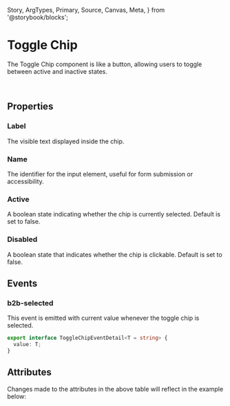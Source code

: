   Story,
  ArgTypes,
  Primary,
  Source,
  Canvas,
  Meta,
} from '@storybook/blocks';



<Meta of={ToggleChipStories} />

# Toggle Chip

<Canvas columns={3} withSource="open" withToolbar={false}>
  <Story id="components-interaction-toggle-chip--story-010-default" />
</Canvas>

The Toggle Chip component is like a button, allowing users to toggle between active
and inactive states.

<br />

## Properties

### Label

The visible text displayed inside the chip.

### Name

The identifier for the input element, useful for form submission or accessibility.

### Active

A boolean state indicating whether the chip is currently selected. Default is set to false.

### Disabled

A boolean state that indicates whether the chip is clickable. Default is set to false.

## Events

### b2b-selected

This event is emitted with current value whenever the toggle chip is selected.

```typescript
export interface ToggleChipEventDetail<T = string> {
  value: T;
}
```

## Attributes

<ArgTypes of={ToggleChipStories} />
Changes made to the attributes in the above table will reflect in the example below:
<Primary />
